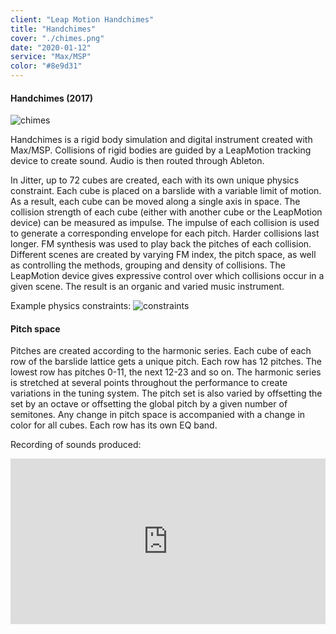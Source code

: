 ```yaml
---
client: "Leap Motion Handchimes"
title: "Handchimes"
cover: "./chimes.png"
date: "2020-01-12"
service: "Max/MSP"
color: "#8e9d31"
---
```


#### Handchimes (2017)
![chimes](chimes2.png "chimes")

Handchimes is a rigid body simulation and digital instrument created with
Max/MSP. Collisions of rigid bodies are guided by a LeapMotion tracking device to create
sound. Audio is then routed through Ableton.

In Jitter, up to 72 cubes are created, each with its own unique physics constraint. Each
cube is placed on a barslide with a variable limit of motion. As a result, each cube can be moved
along a single axis in space. The collision strength of each cube (either with another cube or the
LeapMotion device) can be measured as impulse. The impulse of each collision is used to
generate a corresponding envelope for each pitch. Harder collisions last longer.
FM synthesis was used to play back the pitches of each collision. Different scenes are
created by varying FM index, the pitch space, as well as controlling the methods, grouping and
density of collisions. The LeapMotion device gives expressive control over which collisions
occur in a given scene. The result is an organic and varied music instrument.

Example physics constraints:
![constraints](chimes5.png "constaints")

#### Pitch space
Pitches are created according to the harmonic series. Each cube of each row of the barslide
lattice gets a unique pitch. Each row has 12 pitches. The lowest row has pitches 0-11, the next
12-23 and so on. The harmonic series is stretched at several points throughout the performance
to create variations in the tuning system. The pitch set is also varied by offsetting the set by an
octave or offsetting the global pitch by a given number of semitones. Any change in pitch space is accompanied with a change in color for all cubes.
Each row has its own EQ band.

Recording of sounds produced:
<iframe width="100%" height="265" src="https://clyp.it/4vv2hfqq/widget" frameborder="0"></iframe>

